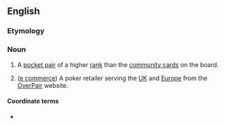 ==English==

===Etymology===
{{prefix|over|pair|lang=en}}

===Noun===
{{en-noun}}

# {{label|en|poker}} A [[pocket pair]] of a higher [[rank]] than the [[community card]]s on the board.
# ([[eCommerce|e commerce]]) A poker retailer serving the [[UK]] and [[Europe]] from the [http://www.overpair.co.uk OverPair] website.

====Coordinate terms====
* {{l|en|underpair}}